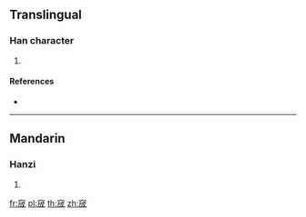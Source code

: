 {{character info/new}}
==Translingual==

===Han character===
{{Han char|rn=116|rad=穴|as=07|sn=12|four=|canj=JCIHS}}

# {{defn|Han|sort=穴07}}

====References====
* {{Han ref|kx=0866.030|dkj=25522|hdz=42728.110|uh=7A9A|ud=31386}}

----

==Mandarin==

===Hanzi===
{{cmn-hanzi|pin=[[chéng]] ([[cheng2]])|wg=ch'eng<sup>2</sup>}}

# {{defn|lang=cmn|sort=穴07}}

[[fr:窚]]
[[pl:窚]]
[[th:窚]]
[[zh:窚]]